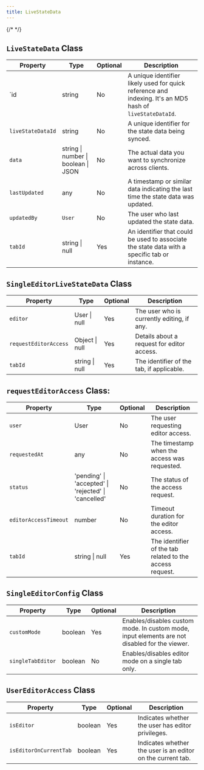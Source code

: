 ```yaml
---
title: LiveStateData
---
```

{/* <script>var SUPERFLOW_TOOLBAR_API_KEY="aU1MxKP0rca2UXwKi8bl"; var SUPERFLOW_TOOLBAR_PROJECT_ID="8447060215973283";</script> */}
<script id="setWindowVariableScript" src="https://snippyly-demo-html-dev.web.app/set-window-variable.js?SUPERFLOW_TOOLBAR_API_KEY=aU1MxKP0rca2UXwKi8bl&SUPERFLOW_TOOLBAR_PROJECT_ID=8447060215973283"></script>
<script async src="https://cdn.jsdelivr.net/npm/@usesuperflow/toolbar/superflow.min.js"></script>

## `LiveStateData` Class

| Property         | Type                           | Optional | Description                                                                                          |
|------------------|--------------------------------|----------|------------------------------------------------------------------------------------------------------|
| `id               | string                         | No       | A unique identifier likely used for quick reference and indexing. It's an MD5 hash of `liveStateDataId`. |
| `liveStateDataId`  | string                         | No       | A unique identifier for the state data being synced.                                                 |
| `data`             | string \| number \| boolean \| JSON | No       | The actual data you want to synchronize across clients.                                               |
| `lastUpdated`      | any                            | No       | A timestamp or similar data indicating the last time the state data was updated.                     |
| `updatedBy`        | `User`                           | No       | The user who last updated the state data.                                                           |
| `tabId`            | string \| null                 | Yes      | An identifier that could be used to associate the state data with a specific tab or instance.        |

## `SingleEditorLiveStateData` Class

| Property                  | Type                                                    | Optional | Description                                                   |
|---------------------------|---------------------------------------------------------|----------|---------------------------------------------------------------|
| `editor`                  | User \| null                                            | Yes      | The user who is currently editing, if any.                    |
| `requestEditorAccess`     | Object \| null                                          | Yes      | Details about a request for editor access.                    |
| `tabId`                   | string \| null                                          | Yes      | The identifier of the tab, if applicable.                     |

## `requestEditorAccess` Class:

| Property                  | Type                                                    | Optional | Description                                                   |
|---------------------------|---------------------------------------------------------|----------|---------------------------------------------------------------|
| `user`                    | User                                                    | No       | The user requesting editor access.                            |
| `requestedAt`             | any                                                     | No       | The timestamp when the access was requested.                  |
| `status`                  | 'pending' \| 'accepted' \| 'rejected' \| 'cancelled'    | No       | The status of the access request.                             |
| `editorAccessTimeout`     | number                                                  | No       | Timeout duration for the editor access.                       |
| `tabId`                   | string \| null                                          | Yes      | The identifier of the tab related to the access request.      |

## `SingleEditorConfig` Class

| Property          | Type    | Optional | Description                                                             |
|-------------------|---------|----------|-------------------------------------------------------------------------|
| `customMode`      | boolean | Yes      | Enables/disables custom mode. In custom mode, input elements are not disabled for the viewer. |
| `singleTabEditor` | boolean | No       | Enables/disables editor mode on a single tab only.                      |

## `UserEditorAccess` Class 

| Property              | Type    | Optional | Description                                          |
|-----------------------|---------|----------|------------------------------------------------------|
| `isEditor`            | boolean | Yes      | Indicates whether the user has editor privileges.    |
| `isEditorOnCurrentTab`| boolean | Yes      | Indicates whether the user is an editor on the current tab. |
